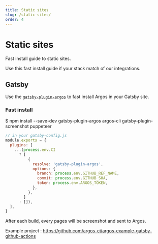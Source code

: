 ```yaml
---
title: Static sites
slug: /static-sites/
order: 4
---
```



# Static sites

Fast install guide to static sites.

Use this fast install guide if your stack match of our integrations.

## Gatsby

Use the [`gatsby-plugin-argos`](https://github.com/argos-ci/argos-javascript/tree/master/packages/gatsby-plugin-argos) to fast install Argos in your Gatsby site.

### Fast install

<Snippet lang="sh">
  $ npm install --save-dev gatsby-plugin-argos argos-cli
  gatsby-plugin-screenshot puppeteer
</Snippet>

```js
// in your gatsby-config.js
module.exports = {
  plugins: [
    ...(process.env.CI
      ? [
          {
            resolve: 'gatsby-plugin-argos',
            options: {
              branch: process.env.GITHUB_REF_NAME,
              commit: process.env.GITHUB_SHA,
              token: process.env.ARGOS_TOKEN,
            },
          },
        ]
      : []),
  ],
}
```

After each build, every pages will be screenshot and sent to Argos.

Example project : https://github.com/argos-ci/argos-example-gatsby-github-actions
